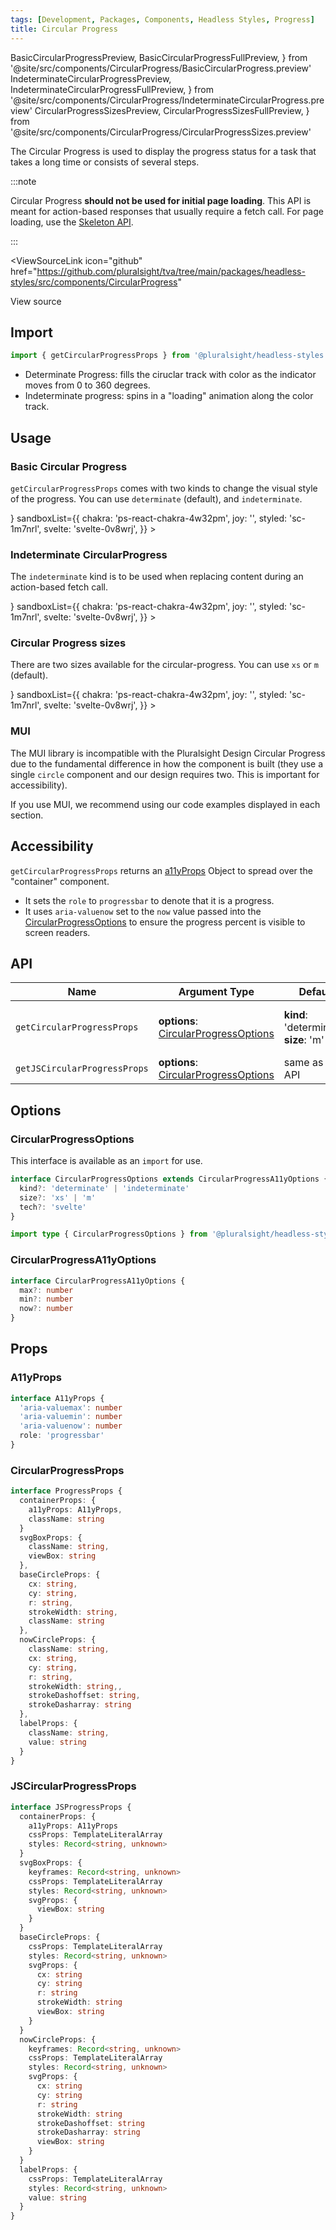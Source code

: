 ```yaml
---
tags: [Development, Packages, Components, Headless Styles, Progress]
title: Circular Progress
---
```


<!-- TODO: As of 2.0.0-beta.17 live-codeblock do not support imports. -->
<!-- Keep an eye out so we can kill the components we are importing in. -->
<!-- https://docusaurus.io/docs/markdown-features/code-blocks#imports -->

  BasicCircularProgressPreview,
  BasicCircularProgressFullPreview,
} from '@site/src/components/CircularProgress/BasicCircularProgress.preview'
  IndeterminateCircularProgressPreview,
  IndeterminateCircularProgressFullPreview,
} from '@site/src/components/CircularProgress/IndeterminateCircularProgress.preview'
  CircularProgressSizesPreview,
  CircularProgressSizesFullPreview,
} from '@site/src/components/CircularProgress/CircularProgressSizes.preview'

The Circular Progress is used to display the progress status for a task that takes a long time or consists of several steps.

:::note

Circular Progress **should not be used for initial page loading**. This API is meant for action-based responses that usually require a fetch call. For page loading, use the [Skeleton API](./Skeleton.mdx).

:::

<ViewSourceLink
  icon="github"
  href="https://github.com/pluralsight/tva/tree/main/packages/headless-styles/src/components/CircularProgress"
>
  View source
</ViewSourceLink>

## Import

```javascript
import { getCircularProgressProps } from '@pluralsight/headless-styles'
```

- Determinate Progress: fills the ciruclar track with color as the indicator moves from 0 to 360 degrees.
- Indeterminate progress: spins in a "loading" animation along the color track.

## Usage

### Basic Circular Progress

`getCircularProgressProps` comes with two kinds to change the visual style of the progress. You can use `determinate` (default), and `indeterminate`.

<BasicCircularProgress />
<LiveExampleTabs
  fullCode={<BasicCircularProgressFullPreview />}
  sandboxList={{
    chakra: 'ps-react-chakra-4w32pm',
    joy: '',
    styled: 'sc-1m7nrl',
    svelte: 'svelte-0v8wrj',
  }}
>
  <BasicCircularProgressPreview />
</LiveExampleTabs>

### Indeterminate CircularProgress

The `indeterminate` kind is to be used when replacing content during an action-based fetch call.

<IndeterminateCircularProgress />
<LiveExampleTabs
  fullCode={<IndeterminateCircularProgressFullPreview />}
  sandboxList={{
    chakra: 'ps-react-chakra-4w32pm',
    joy: '',
    styled: 'sc-1m7nrl',
    svelte: 'svelte-0v8wrj',
  }}
>
  <IndeterminateCircularProgressPreview />
</LiveExampleTabs>

### Circular Progress sizes

There are two sizes available for the circular-progress. You can use `xs` or `m` (default).

<CircularProgressSizes />
<LiveExampleTabs
  fullCode={<CircularProgressSizesFullPreview />}
  sandboxList={{
    chakra: 'ps-react-chakra-4w32pm',
    joy: '',
    styled: 'sc-1m7nrl',
    svelte: 'svelte-0v8wrj',
  }}
>
  <CircularProgressSizesPreview />
</LiveExampleTabs>

### MUI

The MUI library is incompatible with the Pluralsight Design Circular Progress due to the fundamental difference in how the component is built (they use a single `circle` component and our design requires two. This is important for accessibility).

If you use MUI, we recommend using our code examples displayed in each section.

## Accessibility

`getCircularProgressProps` returns an [a11yProps](#a11yprops) Object to spread over the "container" component.

- It sets the `role` to `progressbar` to denote that it is a progress.
- It uses `aria-valuenow` set to the `now` value passed into the [CircularProgressOptions](#circularprogressoptions) to ensure the progress percent is visible to screen readers.

## API

| Name                         | Argument Type                                                    | Default                                      | Description                        |
| ---------------------------- | ---------------------------------------------------------------- | -------------------------------------------- | ---------------------------------- |
| `getCircularProgressProps`   | **options**: [CircularProgressOptions](#circularprogressoptions) | **kind**: 'determinate', <br />**size**: 'm' | Get main circular-progress styles. |
| `getJSCircularProgressProps` | **options**: [CircularProgressOptions](#circularprogressoptions) | same as CSS API                              | CSS-in-JS API.                     |

## Options

### CircularProgressOptions

This interface is available as an `import` for use.

```typescript
interface CircularProgressOptions extends CircularProgressA11yOptions {
  kind?: 'determinate' | 'indeterminate'
  size?: 'xs' | 'm'
  tech?: 'svelte'
}
```

```typescript title="Import example"
import type { CircularProgressOptions } from '@pluralsight/headless-styles/types'
```

### CircularProgressA11yOptions

```typescript
interface CircularProgressA11yOptions {
  max?: number
  min?: number
  now?: number
}
```

## Props

### A11yProps

```typescript
interface A11yProps {
  'aria-valuemax': number
  'aria-valuemin': number
  'aria-valuenow': number
  role: 'progressbar'
}
```

### CircularProgressProps

```typescript
interface ProgressProps {
  containerProps: {
    a11yProps: A11yProps,
    className: string
  }
  svgBoxProps: {
    className: string,
    viewBox: string
  },
  baseCircleProps: {
    cx: string,
    cy: string,
    r: string,
    strokeWidth: string,
    className: string
  },
  nowCircleProps: {
    className: string,
    cx: string,
    cy: string,
    r: string,
    strokeWidth: string,,
    strokeDashoffset: string,
    strokeDasharray: string
  },
  labelProps: {
    className: string,
    value: string
  }
}
```

### JSCircularProgressProps

```typescript
interface JSProgressProps {
  containerProps: {
    a11yProps: A11yProps
    cssProps: TemplateLiteralArray
    styles: Record<string, unknown>
  }
  svgBoxProps: {
    keyframes: Record<string, unknown>
    cssProps: TemplateLiteralArray
    styles: Record<string, unknown>
    svgProps: {
      viewBox: string
    }
  }
  baseCircleProps: {
    cssProps: TemplateLiteralArray
    styles: Record<string, unknown>
    svgProps: {
      cx: string
      cy: string
      r: string
      strokeWidth: string
      viewBox: string
    }
  }
  nowCircleProps: {
    keyframes: Record<string, unknown>
    cssProps: TemplateLiteralArray
    styles: Record<string, unknown>
    svgProps: {
      cx: string
      cy: string
      r: string
      strokeWidth: string
      strokeDashoffset: string
      strokeDasharray: string
      viewBox: string
    }
  }
  labelProps: {
    cssProps: TemplateLiteralArray
    styles: Record<string, unknown>
    value: string
  }
}
```

